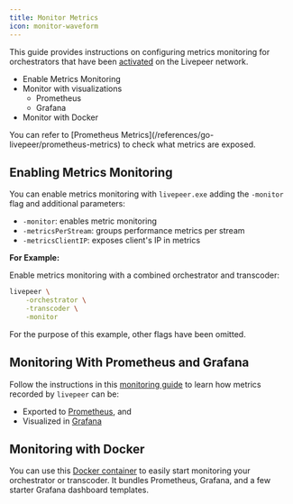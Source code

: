 ```yaml
---
title: Monitor Metrics
icon: monitor-waveform
---
```


This guide provides instructions on configuring metrics monitoring for orchestrators that have been [activated](/orchestrators/guides/get-started#activate) on the Livepeer network.

- Enable Metrics Monitoring
- Monitor with visualizations
  - Prometheus
  - Grafana
- Monitor with Docker

<Info>
  You can refer to [Prometheus
  Metrics](/references/go-livepeer/prometheus-metrics) to check what metrics are
  exposed.
</Info>

## Enabling Metrics Monitoring

You can enable metrics monitoring with `livepeer.exe` adding the `-monitor` flag and additional parameters:

- `-monitor`: enables metric monitoring
- `-metricsPerStream`: groups performance metrics per stream
- `-metricsClientIP`: exposes client's IP in metrics

**For Example:**

Enable metrics monitoring with a combined orchestrator and
transcoder:

```bash
livepeer \
    -orchestrator \
    -transcoder \
    -monitor
```

<Info>For the purpose of this example, other flags have been omitted.</Info>

## Monitoring With Prometheus and Grafana

Follow the instructions in this
[monitoring guide](https://forum.livepeer.org/t/guide-transcoder-monitoring-with-prometheus-grafana/1225) to learn how metrics recorded by `livepeer` can be:

- Exported to [Prometheus](https://prometheus.io/), and
- Visualized in [Grafana](https://grafana.com/)

## Monitoring with Docker

You can use this [Docker container](https://github.com/livepeer/livepeer-monitoring) to easily start monitoring your orchestrator or transcoder. It bundles Prometheus, Grafana, and a few starter Grafana dashboard templates.
